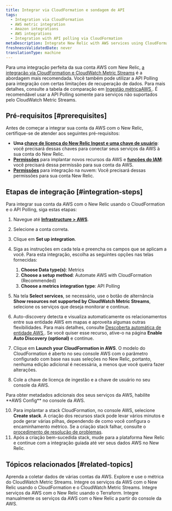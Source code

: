 ```yaml
---
title: Integrar via CloudFormation e sondagem de API
tags:
  - Integration via CloudFormation
  - AWS metric integration
  - Amazon integrations
  - AWS integrations
  - Integration with API polling via CloudFormation
metaDescription: Integrate New Relic with AWS services using CloudFormation templates to automate the setup of API polling for metrics ingestion.
freshnessValidatedDate: never
translationType: machine
---
```


Para uma integração perfeita da sua conta AWS com New Relic, [a integração via CloudFormation e CloudWatch Metric Streams](/docs/infrastructure/amazon-integrations/aws-integration-for-metrics/via-cloudformation) é a abordagem mais recomendada. Você também pode utilizar a API Polling para integração com certas limitações de recuperação de dados. Para mais detalhes, consulte a tabela de comparação em [Ingestão métricaAWS ](/docs/infrastructure/amazon-integrations/get-started/introduction-aws-integrations/#aws-metrics-ingestion). É recomendável usar a API Polling somente para serviços não suportados pelo CloudWatch Metric Streams.

## Pré-requisitos [#prerequisites]

Antes de começar a integrar sua conta da AWS com o New Relic, certifique-se de atender aos seguintes pré-requisitos:

* **Uma [chave de licença do New Relic Ingest e uma chave de usuário](https://one.newrelic.com/api-keys)**: você precisará dessas chaves para conectar seus serviços da AWS à sua conta do New Relic.
* **[Permissões](https://docs.aws.amazon.com/ARG/latest/userguide/gettingstarted-prereqs-permissions.html)** para implantar novos recursos da AWS e **[funções do IAM](https://docs.aws.amazon.com/IAM/latest/UserGuide/id_roles.html)**: você precisará dessa permissão para sua conta da AWS.
* **[Permissões](/docs/accounts/accounts-billing/new-relic-one-user-management/user-permissions/#infrastructure)** para integração na nuvem: Você precisará dessas permissões para sua conta New Relic.

## Etapas de integração [#integration-steps]

Para integrar sua conta da AWS com o New Relic usando o CloudFormation e o API Polling, siga estas etapas:

1. Navegue até [<DNT>**Infrastructure &gt; AWS**</DNT>](https://one.newrelic.com/infra/infrastructure/cloud-aws).

2. Selecione a conta correta.

3. Clique em <DNT>**Set up integration**</DNT>.

4. Siga as instruções em cada tela e preencha os campos que se aplicam a você. Para esta integração, escolha as seguintes opções nas telas fornecidas:

   1. <DNT>**Choose Data type(s)**</DNT>: <DNT>Metrics</DNT>
   2. <DNT>**Choose a setup method**</DNT>: <DNT>Automate AWS with CloudFormation (Recommended)</DNT>
   3. <DNT>**Choose a metrics integration type**</DNT>: <DNT>API Polling</DNT>

5. Na tela <DNT>**Select services**</DNT>, se necessário, use o botão de alternância <DNT>**Show resources not supported by CloudWatch Metric Streams**</DNT>, selecione os serviços que deseja monitorar e continue.

6. <DNT>Auto-discovery</DNT> detecta e visualiza automaticamente os relacionamentos entre sua entidade AWS em mapas e aproveita algumas outras flexibilidades. Para mais detalhes, consulte [Descoberta automática de entidade AWS ](/docs/infrastructure/amazon-integrations/connect/set-up-auto-discovery-of-aws-entities/). Se você quiser esse recurso, ative-o na página <DNT>**Enable Auto Discovery (optional)**</DNT> e continue.

7. Clique em <DNT>**Launch your CloudFormation in AWS**</DNT>. O modelo do CloudFormation é aberto no seu console AWS com o parâmetro configurado com base nas suas seleções no New Relic, portanto, nenhuma edição adicional é necessária, a menos que você queira fazer alterações.

8. Cole a chave de licença de ingestão e a chave de usuário no seu console da AWS.

<Callout variant="tip">
  Para obter metadados adicionais dos seus serviços da AWS, habilite <DNT>**AWS Config**</DNT> no console da AWS.
</Callout>

10. Para implantar a stack CloudFormation, no console AWS, selecione <DNT>**Create stack**</DNT>. A criação dos recursos stack pode levar vários minutos e pode gerar várias pilhas, dependendo de como você configura o encaminhamento métrico. Se a criação stack falhar, consulte o [procedimento de resolução de problemas](https://docs.newrelic.com/docs/logs/troubleshooting/aws-log-integration-issues/stack-creation-fails/).
11. Após a criação bem-sucedida stack, mude para a plataforma New Relic e continue com a integração guiada até ver seus dados AWS no New Relic.

## Tópicos relacionados [#related-topics]

<DocTiles>
  <DocTile title="Coletar dados de várias contas da AWS" path="/docs/infrastructure/amazon-integrations/manage-aws-data/aws-multi-account/">
    Aprenda a coletar dados de várias contas da AWS.
  </DocTile>

  <DocTile title="AWS integração métrica" path="/docs/infrastructure/amazon-integrations/manage-aws-data/aws-integrations-metrics/">
    Explore e use o métrica do CloudWatch Metric Streams.
  </DocTile>

  <DocTile title="Integração AWS via CloudFormation e CWMS" path="/docs/infrastructure/amazon-integrations/aws-integration-for-metrics/via-cloudformation-cwms">
    Integre os serviços da AWS com o New Relic usando o CloudFormation e o CloudWatch Metric Streams.
  </DocTile>

  <DocTile title="Integração AWS via Terraform" path="/docs/infrastructure/amazon-integrations/aws-integration-for-metrics/terraform">
    Integre serviços da AWS com o New Relic usando o Terraform.
  </DocTile>

  <DocTile title="Integração manual do console AWS" path="/docs/infrastructure/amazon-integrations/aws-integration-for-metrics/manual">
    Integre manualmente os serviços da AWS com o New Relic a partir do console da AWS.
  </DocTile>
</DocTiles>